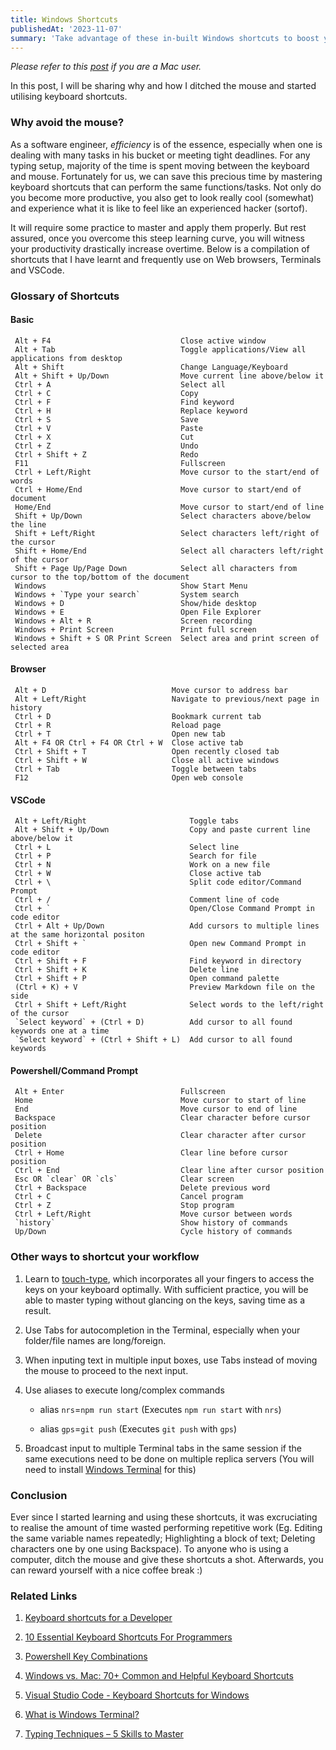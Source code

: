 ```yaml
---
title: Windows Shortcuts
publishedAt: '2023-11-07'
summary: 'Take advantage of these in-built Windows shortcuts to boost your productivity'
---
```

*Please refer to this [post](/blog/mac-shortcuts) if you are a Mac user.*

In this post, I will be sharing why and how I ditched the mouse and started utilising keyboard shortcuts.

### Why avoid the mouse?
As a software engineer, *efficiency* is of the essence, especially when one is dealing with many tasks in his bucket or meeting tight deadlines. For any typing setup, majority of the time is spent moving between the keyboard and mouse. Fortunately for us, we can save this precious time by mastering keyboard shortcuts that can perform the same functions/tasks. Not only do you become more productive, you also get to look really cool (somewhat) and experience what it is like to feel like an experienced hacker (sortof).

It will require some practice to master and apply them properly. But rest assured, once you overcome this steep learning curve, you will witness your productivity drastically increase overtime. Below is a compilation of shortcuts that I have learnt and frequently use on Web browsers, Terminals and VSCode.

### Glossary of Shortcuts

#### Basic
```
 Alt + F4                             Close active window                                                 
 Alt + Tab                            Toggle applications/View all applications from desktop              
 Alt + Shift                          Change Language/Keyboard                                            
 Alt + Shift + Up/Down                Move current line above/below it                                    
 Ctrl + A                             Select all                                                          
 Ctrl + C                             Copy                                                                
 Ctrl + F                             Find keyword                                                        
 Ctrl + H                             Replace keyword                                                     
 Ctrl + S                             Save                                                                
 Ctrl + V                             Paste                                                               
 Ctrl + X                             Cut                                                                 
 Ctrl + Z                             Undo                                                                
 Ctrl + Shift + Z                     Redo                                                                
 F11                                  Fullscreen                                                          
 Ctrl + Left/Right                    Move cursor to the start/end of words                               
 Ctrl + Home/End                      Move cursor to start/end of document                                
 Home/End                             Move cursor to start/end of line                                    
 Shift + Up/Down                      Select characters above/below the line                              
 Shift + Left/Right                   Select characters left/right of the cursor                          
 Shift + Home/End                     Select all characters left/right of the cursor                      
 Shift + Page Up/Page Down            Select all characters from cursor to the top/bottom of the document 
 Windows                              Show Start Menu                                                     
 Windows + `Type your search`         System search                                                       
 Windows + D                          Show/hide desktop                                                   
 Windows + E                          Open File Explorer                                                  
 Windows + Alt + R                    Screen recording                                                    
 Windows + Print Screen               Print full screen                                                   
 Windows + Shift + S OR Print Screen  Select area and print screen of selected area                       
```

#### Browser        
```                                                    
 Alt + D                            Move cursor to address bar                
 Alt + Left/Right                   Navigate to previous/next page in history 
 Ctrl + D                           Bookmark current tab                      
 Ctrl + R                           Reload page                               
 Ctrl + T                           Open new tab                              
 Alt + F4 OR Ctrl + F4 OR Ctrl + W  Close active tab                          
 Ctrl + Shift + T                   Open recently closed tab                  
 Ctrl + Shift + W                   Close all active windows                  
 Ctrl + Tab                         Toggle between tabs                       
 F12                                Open web console                          
```
#### VSCode                                                                                      
```
 Alt + Left/Right                       Toggle tabs                                                  
 Alt + Shift + Up/Down                  Copy and paste current line above/below it                   
 Ctrl + L                               Select line                                                  
 Ctrl + P                               Search for file                                              
 Ctrl + N                               Work on a new file                                           
 Ctrl + W                               Close active tab                                             
 Ctrl + \                               Split code editor/Command Prompt                             
 Ctrl + /                               Comment line of code                                         
 Ctrl + `                               Open/Close Command Prompt in code editor                     
 Ctrl + Alt + Up/Down                   Add cursors to multiple lines at the same horizontal positon 
 Ctrl + Shift + `                       Open new Command Prompt in code editor                       
 Ctrl + Shift + F                       Find keyword in directory                                    
 Ctrl + Shift + K                       Delete line                                                  
 Ctrl + Shift + P                       Open command palette                                         
 (Ctrl + K) + V                         Preview Markdown file on the side                            
 Ctrl + Shift + Left/Right              Select words to the left/right of the cursor                 
 `Select keyword` + (Ctrl + D)          Add cursor to all found keywords one at a time               
 `Select keyword` + (Ctrl + Shift + L)  Add cursor to all found keywords                             
```
#### Powershell/Command Prompt      
```                                   
 Alt + Enter                          Fullscreen                             
 Home                                 Move cursor to start of line           
 End                                  Move cursor to end of line             
 Backspace                            Clear character before cursor position 
 Delete                               Clear character after cursor position  
 Ctrl + Home                          Clear line before cursor position      
 Ctrl + End                           Clear line after cursor position       
 Esc OR `clear` OR `cls`              Clear screen                           
 Ctrl + Backspace                     Delete previous word                   
 Ctrl + C                             Cancel program                         
 Ctrl + Z                             Stop program                           
 Ctrl + Left/Right                    Move cursor between words              
 `history`                            Show history of commands               
 Up/Down                              Cycle history of commands              
```

### Other ways to <b>shortcut</b> your workflow
1. Learn to [touch-type](https://www.typinglounge.com/typing-techniques), which incorporates all your fingers to access the keys on your keyboard optimally. With sufficient practice, you will be able to master typing without glancing on the keys, saving time as a result.

2. Use Tabs for autocompletion in the Terminal, especially when your folder/file names are long/foreign.

3. When inputing text in multiple input boxes, use Tabs instead of moving the mouse to proceed to the next input.

4. Use aliases to execute long/complex commands
   - alias `nrs`=`npm run start` (Executes `npm run start` with `nrs`)

   - alias `gps`=`git push` (Executes `git push` with `gps`)

5. Broadcast input to multiple Terminal tabs in the same session if the same executions need to be done on multiple replica servers (You will need to install [Windows Terminal](https://learn.microsoft.com/en-us/windows/terminal/) for this)

### Conclusion

Ever since I started learning and using these shortcuts, it was excruciating to realise the amount of time wasted performing repetitive work (Eg. Editing the same variable names repeatedly; Highlighting a block of text; Deleting characters one by one using Backspace).
To anyone who is using a computer, ditch the mouse and give these shortcuts a shot. Afterwards, you can reward yourself with a nice coffee break :)

### Related Links
1. [Keyboard shortcuts for a Developer](https://itnext.io/keyboard-shortcuts-for-a-developer-e6d1203774f6)

2. [10 Essential Keyboard Shortcuts For Programmers](https://blog.webdevsimplified.com/2020-08/10-best-keyboard-shortcuts/)

3. [Powershell Key Combinations](https://keycombiner.com/collections/powershell/)

4. [Windows vs. Mac: 70+ Common and Helpful Keyboard Shortcuts](https://www.makeuseof.com/windows-vs-mac-shortcuts/)

5. [Visual Studio Code - Keyboard Shortcuts for Windows](https://code.visualstudio.com/shortcuts/keyboard-shortcuts-windows.pdf)

6. [What is Windows Terminal?](https://learn.microsoft.com/en-us/windows/terminal/)

7. [Typing Techniques – 5 Skills to Master](https://www.typinglounge.com/typing-techniques)


